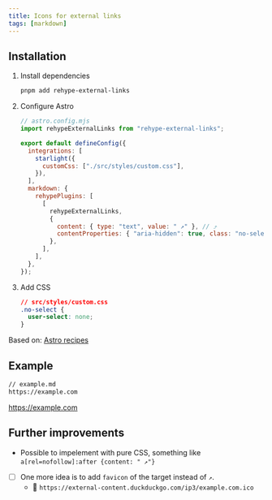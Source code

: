 ```yaml
---
title: Icons for external links
tags: [markdown]
---
```


## Installation


<Steps>

1. Install dependencies

   ```bash
   pnpm add rehype-external-links
   ```

2. Configure Astro

   ```js
   // astro.config.mjs
   import rehypeExternalLinks from "rehype-external-links";

   export default defineConfig({
     integrations: [
       starlight({
         customCss: ["./src/styles/custom.css"],
       }),
     ],
     markdown: {
       rehypePlugins: [
         [
           rehypeExternalLinks,
           {
             content: { type: "text", value: " ↗" }, // ⤴
             contentProperties: { "aria-hidden": true, class: "no-select" },
           },
         ],
       ],
     },
   });
   ```

3. Add CSS

   ```css
   // src/styles/custom.css
   .no-select {
     user-select: none;
   }
   ```

</Steps>

Based on: [Astro recipes](https://docs.astro.build/en/recipes/external-links/)

## Example

```md
// example.md
https://example.com
```

https://example.com

## Further improvements

- Possible to impelement with pure CSS, something like `a[rel=nofollow]:after {content: " ↗"}`
- [ ] One more idea is to add `favicon` of the target instead of `↗`.
  - 🤔 `https://external-content.duckduckgo.com/ip3/example.com.ico` <span class="not-content"><img
    src="https://external-content.duckduckgo.com/ip3/duckduckgo.com.ico"
    loading="lazy"
    class="inline-block"
    width="16"
    heigth="16"
    /></span>
